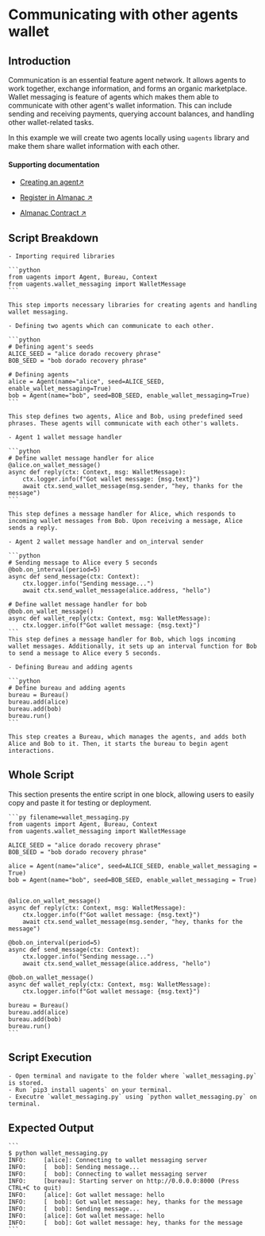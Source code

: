 # Communicating with other agents wallet

## Introduction

Communication is an essential feature agent network. It allows agents to work together, exchange information, and forms an organic 
marketplace. Wallet messaging is feature of agents which makes them able to communicate with other agent's wallet information. This
can include sending and receiving payments, querying account balances, and handling other wallet-related tasks.

In this example we will create two agents locally using `uagents` library and make them share wallet information with each other.

#### Supporting documentation

- [Creating an agent↗️](/guides/agents/create-a-uagent)

- [Register in Almanac ↗️](/guides/agents/register-in-almanac)

- [Almanac Contract ↗️](/references/contracts/uagents-almanac/almanac-overview)

## Script Breakdown

    - Importing required libraries

    ```python
    from uagents import Agent, Bureau, Context
    from uagents.wallet_messaging import WalletMessage
    ```

    This step imports necessary libraries for creating agents and handling wallet messaging.

    - Defining two agents which can communicate to each other.

    ```python
    # Defining agent's seeds
    ALICE_SEED = "alice dorado recovery phrase"
    BOB_SEED = "bob dorado recovery phrase"

    # Defining agents
    alice = Agent(name="alice", seed=ALICE_SEED, enable_wallet_messaging=True)
    bob = Agent(name="bob", seed=BOB_SEED, enable_wallet_messaging=True)
    ```

    This step defines two agents, Alice and Bob, using predefined seed phrases. These agents will communicate with each other's wallets.

    - Agent 1 wallet message handler

    ```python
    # Define wallet message handler for alice
    @alice.on_wallet_message()
    async def reply(ctx: Context, msg: WalletMessage):
        ctx.logger.info(f"Got wallet message: {msg.text}")
        await ctx.send_wallet_message(msg.sender, "hey, thanks for the message")
    ```

    This step defines a message handler for Alice, which responds to incoming wallet messages from Bob. Upon receiving a message, Alice sends a reply.

    - Agent 2 wallet message handler and on_interval sender

    ```python
    # Sending message to Alice every 5 seconds
    @bob.on_interval(period=5)
    async def send_message(ctx: Context):
        ctx.logger.info("Sending message...")
        await ctx.send_wallet_message(alice.address, "hello")

    # Define wallet message handler for bob
    @bob.on_wallet_message()
    async def wallet_reply(ctx: Context, msg: WalletMessage):
        ctx.logger.info(f"Got wallet message: {msg.text}")
    ```
    This step defines a message handler for Bob, which logs incoming wallet messages. Additionally, it sets up an interval function for Bob to send a message to Alice every 5 seconds.

    - Defining Bureau and adding agents

    ```python
    # Define bureau and adding agents
    bureau = Bureau()
    bureau.add(alice)
    bureau.add(bob)
    bureau.run()
    ```

    This step creates a Bureau, which manages the agents, and adds both Alice and Bob to it. Then, it starts the bureau to begin agent interactions.

## Whole Script

This section presents the entire script in one block, allowing users to easily copy and paste it for testing or deployment.

    ```py filename=wallet_messaging.py
    from uagents import Agent, Bureau, Context
    from uagents.wallet_messaging import WalletMessage

    ALICE_SEED = "alice dorado recovery phrase"
    BOB_SEED = "bob dorado recovery phrase"

    alice = Agent(name="alice", seed=ALICE_SEED, enable_wallet_messaging = True)
    bob = Agent(name="bob", seed=BOB_SEED, enable_wallet_messaging = True)


    @alice.on_wallet_message()
    async def reply(ctx: Context, msg: WalletMessage):
        ctx.logger.info(f"Got wallet message: {msg.text}")
        await ctx.send_wallet_message(msg.sender, "hey, thanks for the message")

    @bob.on_interval(period=5)
    async def send_message(ctx: Context):
        ctx.logger.info("Sending message...")
        await ctx.send_wallet_message(alice.address, "hello")

    @bob.on_wallet_message()
    async def wallet_reply(ctx: Context, msg: WalletMessage):
        ctx.logger.info(f"Got wallet message: {msg.text}")

    bureau = Bureau()
    bureau.add(alice)
    bureau.add(bob)
    bureau.run()
    ```

## Script Execution

    - Open terminal and navigate to the folder where `wallet_messaging.py` is stored.
    - Run `pip3 install uagents` on your terminal.
    - Executre `wallet_messaging.py` using `python wallet_messaging.py` on terminal.

## Expected Output

    ```
    $ python wallet_messaging.py 
    INFO:     [alice]: Connecting to wallet messaging server
    INFO:     [  bob]: Sending message...
    INFO:     [  bob]: Connecting to wallet messaging server
    INFO:     [bureau]: Starting server on http://0.0.0.0:8000 (Press CTRL+C to quit)
    INFO:     [alice]: Got wallet message: hello
    INFO:     [  bob]: Got wallet message: hey, thanks for the message
    INFO:     [  bob]: Sending message...
    INFO:     [alice]: Got wallet message: hello
    INFO:     [  bob]: Got wallet message: hey, thanks for the message
    ```

